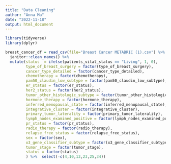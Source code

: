 ```yaml
---
title: "Data Cleaning"
author: "Anna Ma"
date: "2022-11-18"
output: html_document
---
```


```r
library(tidyverse)
library(dplyr)
```


```r
breast_cancer_df = read_csv(file="Breast Cancer METABRIC (1).csv") %>% 
  janitor::clean_names() %>% 
  mutate(status  = ifelse(patients_vital_status == "Living", 1, 0),
         type_of_breast_surgery = factor(type_of_breast_surgery),
         cancer_type_detailed = factor(cancer_type_detailed),
         chemotherapy = factor(chemotherapy),
         pam50_claudin_low_subtype = factor(pam50_claudin_low_subtype),
         er_status = factor(er_status),
         her2_status = factor(her2_status),
         tumor_other_histologic_subtype = factor(tumor_other_histologic_subtype),
         hormone_therapy = factor(hormone_therapy),
         inferred_menopausal_state = factor(inferred_menopausal_state),
         integrative_cluster = factor(integrative_cluster),
         primary_tumor_laterality = factor(primary_tumor_laterality),
         lymph_nodes_examined_positive = factor(lymph_nodes_examined_positive),
         pr_status = factor(pr_status),
         radio_therapy = factor(radio_therapy),
         relapse_free_status = factor(relapse_free_status),
         sex = factor(sex),
         x3_gene_classifier_subtype = factor(x3_gene_classifier_subtype),
         tumor_stage = factor(tumor_stage),
         status = factor(status)
         ) %>%  select(-c(4,10,13,23,25,34))
```
